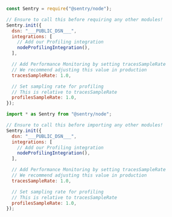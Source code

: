 <SignInNote />

```javascript {tabTitle:CommonJS} {filename: instrument.js} {"onboardingOptions": {"performance": "10-13", "profiling": "6-9, 14-17"}}
const Sentry = require("@sentry/node");

// Ensure to call this before requiring any other modules!
Sentry.init({
  dsn: "___PUBLIC_DSN___",
  integrations: [
    // Add our Profiling integration
    nodeProfilingIntegration(),
  ],

  // Add Performance Monitoring by setting tracesSampleRate
  // We recommend adjusting this value in production
  tracesSampleRate: 1.0,

  // Set sampling rate for profiling
  // This is relative to tracesSampleRate
  profilesSampleRate: 1.0,
});
```

```javascript {tabTitle:ESM} {filename: instrument.mjs} {"onboardingOptions": {"performance": "10-13", "profiling": "6-9, 14-17"}}
import * as Sentry from "@sentry/node";

// Ensure to call this before importing any other modules!
Sentry.init({
  dsn: "___PUBLIC_DSN___",
  integrations: [
    // Add our Profiling integration
    nodeProfilingIntegration(),
  ],

  // Add Performance Monitoring by setting tracesSampleRate
  // We recommend adjusting this value in production
  tracesSampleRate: 1.0,

  // Set sampling rate for profiling
  // This is relative to tracesSampleRate
  profilesSampleRate: 1.0,
});
```
